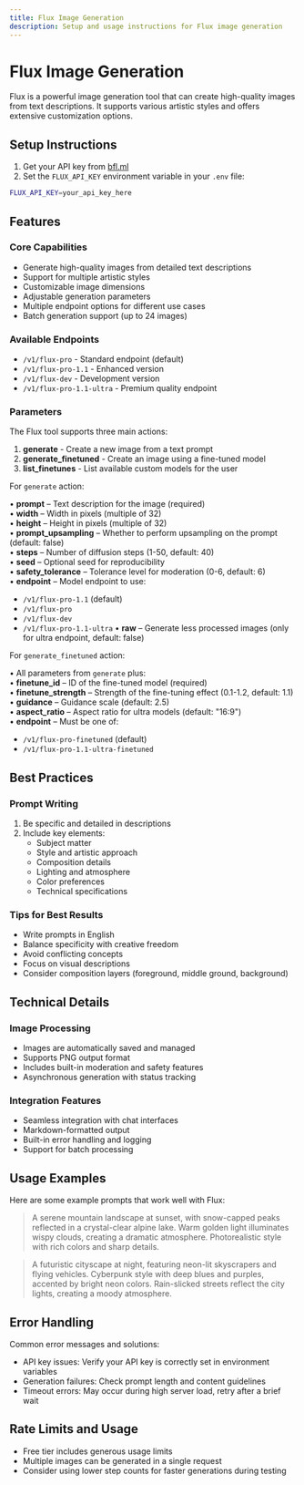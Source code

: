 ```yaml
---
title: Flux Image Generation
description: Setup and usage instructions for Flux image generation
---
```


# Flux Image Generation

Flux is a powerful image generation tool that can create high-quality images from text descriptions. It supports various artistic styles and offers extensive customization options.

## Setup Instructions

1. Get your API key from [bfl.ml](https://bfl.ml)
2. Set the `FLUX_API_KEY` environment variable in your `.env` file:

```bash
FLUX_API_KEY=your_api_key_here
```

## Features

### Core Capabilities

- Generate high-quality images from detailed text descriptions
- Support for multiple artistic styles
- Customizable image dimensions
- Adjustable generation parameters
- Multiple endpoint options for different use cases
- Batch generation support (up to 24 images)

### Available Endpoints

- `/v1/flux-pro` - Standard endpoint (default)
- `/v1/flux-pro-1.1` - Enhanced version
- `/v1/flux-dev` - Development version
- `/v1/flux-pro-1.1-ultra` - Premium quality endpoint

### Parameters

The Flux tool supports three main actions:

1. **generate** - Create a new image from a text prompt
2. **generate_finetuned** - Create an image using a fine-tuned model
3. **list_finetunes** - List available custom models for the user

For `generate` action:

• **prompt** – Text description for the image (required)  
• **width** – Width in pixels (multiple of 32)  
• **height** – Height in pixels (multiple of 32)  
• **prompt_upsampling** – Whether to perform upsampling on the prompt (default: false)  
• **steps** – Number of diffusion steps (1-50, default: 40)  
• **seed** – Optional seed for reproducibility  
• **safety_tolerance** – Tolerance level for moderation (0-6, default: 6)  
• **endpoint** – Model endpoint to use:

- `/v1/flux-pro-1.1` (default)
- `/v1/flux-pro`
- `/v1/flux-dev`
- `/v1/flux-pro-1.1-ultra`
  • **raw** – Generate less processed images (only for ultra endpoint, default: false)

For `generate_finetuned` action:

• All parameters from `generate` plus:  
• **finetune_id** – ID of the fine-tuned model (required)  
• **finetune_strength** – Strength of the fine-tuning effect (0.1-1.2, default: 1.1)  
• **guidance** – Guidance scale (default: 2.5)  
• **aspect_ratio** – Aspect ratio for ultra models (default: "16:9")  
• **endpoint** – Must be one of:

- `/v1/flux-pro-finetuned` (default)
- `/v1/flux-pro-1.1-ultra-finetuned`

## Best Practices

### Prompt Writing

1. Be specific and detailed in descriptions
2. Include key elements:
   - Subject matter
   - Style and artistic approach
   - Composition details
   - Lighting and atmosphere
   - Color preferences
   - Technical specifications

### Tips for Best Results

- Write prompts in English
- Balance specificity with creative freedom
- Avoid conflicting concepts
- Focus on visual descriptions
- Consider composition layers (foreground, middle ground, background)

## Technical Details

### Image Processing

- Images are automatically saved and managed
- Supports PNG output format
- Includes built-in moderation and safety features
- Asynchronous generation with status tracking

### Integration Features

- Seamless integration with chat interfaces
- Markdown-formatted output
- Built-in error handling and logging
- Support for batch processing

## Usage Examples

Here are some example prompts that work well with Flux:

> A serene mountain landscape at sunset, with snow-capped peaks reflected in a crystal-clear alpine lake. Warm golden light illuminates wispy clouds, creating a dramatic atmosphere. Photorealistic style with rich colors and sharp details.

> A futuristic cityscape at night, featuring neon-lit skyscrapers and flying vehicles. Cyberpunk style with deep blues and purples, accented by bright neon colors. Rain-slicked streets reflect the city lights, creating a moody atmosphere.

## Error Handling

Common error messages and solutions:

- API key issues: Verify your API key is correctly set in environment variables
- Generation failures: Check prompt length and content guidelines
- Timeout errors: May occur during high server load, retry after a brief wait

## Rate Limits and Usage

- Free tier includes generous usage limits
- Multiple images can be generated in a single request
- Consider using lower step counts for faster generations during testing
